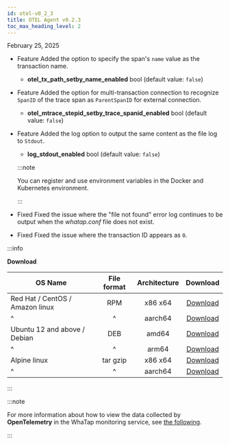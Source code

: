 ```yaml
---
id: otel-v0_2_3
title: OTEL Agent v0.2.3
toc_max_heading_level: 2
---
```


February 25, 2025

- <Status priority='1'>Feature</Status> Added the option to specify the span's `name` value as the transaction name.

  - **otel_tx_path_setby_name_enabled** <span class='type'>bool</span> (default value: `false`)

- <Status priority='1'>Feature</Status> Added the option for multi-transaction connection to recognize `SpanID` of the trace span as `ParentSpanID` for external connection.

  - **otel_mtrace_stepid_setby_trace_spanid_enabled** <span class='type'>bool</span> (default value: `false`)

- <Status priority='1'>Feature</Status> Added the log option to output the same content as the file log to `Stdout`.

  - **log_stdout_enabled** <span class='type'>bool</span> (default value: `false`)

  :::note 

  You can register and use environment variables in the Docker and Kubernetes environment. 

  :::

- <Status priority='0'>Fixed</Status> Fixed the issue where the "file not found" error log continues to be output when the *whatap.conf* file does not exist.

- <Status priority='0'>Fixed</Status> Fixed the issue where the transaction ID appears as `0`.

:::info

**Download**

| OS Name                         | File format | Architecture |                                     Download                                     |
| ------------------------------- | :---------: | :----------: | :------------------------------------------------------------------------------: |
| Red Hat / CentOS / Amazon linux |     RPM     |    x86 x64   |     [Download](http://repo.whatap.io/centos/6/x86_64/whatap-otel-0.2-3.x86_64.rpm)    |
| \^                              |      \^     |    aarch64   | [Download](http://repo.whatap.io/centos/7/aarch64/whatap-otel-0.2-3.aarch64.rpm) |
| Ubuntu 12 and above / Debian    |     DEB     |     amd64    |   [Download](http://repo.whatap.io/debian/unstable/whatap-otel_0.2.3_amd64.deb)  |
| \^                              |      \^     |     arm64    |   [Download](http://repo.whatap.io/debian/unstable/whatap-otel_0.2.3_arm64.deb)  |
| Alpine linux                    |   tar gzip  |    x86 x64   |     [Download](http://repo.whatap.io/alpine/x86_64/whatap-otel-0.2.3.tar.gz)     |
| \^                              |      \^     |    aarch64   |     [Download](http://repo.whatap.io/alpine/aarch64/whatap-otel-0.2.3.tar.gz)    |

:::

:::note

For more information about how to view the data collected by **OpenTelemetry** in the WhaTap monitoring service, see [the following](../../opentelemetry/introduction).

:::
